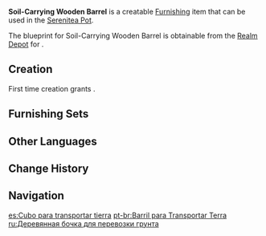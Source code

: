 {{Furnishing Infobox
|id             = 373203
|image          = Item Soil-Carrying Wooden Barrel.png
|category       = Landscape
|subcategory    = Terrace
|quality        = 2
|adeptal_energy = 30
|load           = 35
|reduced_load   = 24
|description    = A wooden barrel filled with soil. Excavating mines and building homes often results in a lot of soil that is left unused. Sometimes, carts cannot be used to enter the premises, and so barrels must be brought in and out on foot.<br />Some workers with a particular zest for life will sow seeds and grow plants within these barrels.
|blueprint      = Realm Depot
}}
'''Soil-Carrying Wooden Barrel''' is a creatable [[Furnishing]] item that can be used in the [[Serenitea Pot]].

The blueprint for Soil-Carrying Wooden Barrel is obtainable from the [[Realm Depot]] for {{Item|Realm Currency|24|x=80}}.

==Creation==
First time creation grants {{Item|Trust|24|x=30}}.
{{Recipe
|type = Creation
|time = 12h
|Fir Wood = 4
|sort = Fir Wood
}}

==Furnishing Sets==
{{Craft Usage}}

==Other Languages==
{{Other Languages
|default_hidden = 1
|en      = Soil-Carrying Wooden Barrel
|zhs     = 转移壅土的木桶
|zhs_rm  = Zhuǎnyí Yǒngtǔ de Mù Tǒng
|zht     = 轉移壅土的木桶
|zht_rm  = Zhuǎnyí Yǒngtǔ de Mù Tǒng
|ja      = 土壌を積んだ木樽
|ja_rm   = Dojou wo Tsunda Kidaru
|ko      = 토양 운반용 나무통
|ko_rm   = Toyang Unbanyong Namutong
|es      = Cubo para transportar tierra
|fr      = Tonneau en bois pour la terre
|ru      = Деревянная бочка для перевозки грунта
|th      = ถังขนดิน
|th_rm   = 
|vi      = Thùng Gỗ Chuyển Bùn Đất
|de      = Holzfass zum Transport von Erde
|id      = Gentong Tanah Kotor
|pt      = Barril para Transportar Terra
|tr      = Ahşap Toprak Kovası
|it      = Barile per il trasporto di terra
}}

==Change History==
{{Change History|1.6}}

==Navigation==
{{Furnishing Navbox|exterior}}

[[es:Cubo para transportar tierra]]
[[pt-br:Barril para Transportar Terra]]
[[ru:Деревянная бочка для перевозки грунта]]